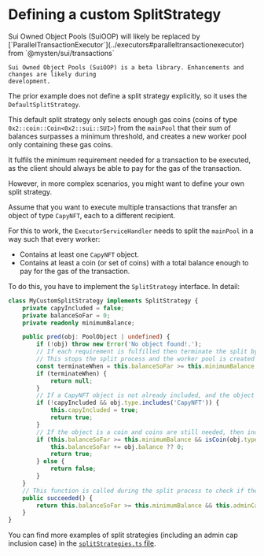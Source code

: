 # Defining a custom SplitStrategy


<Callout type="warning">
	Sui Owned Object Pools (SuiOOP) will likely be replaced by
	[`ParallelTransactionExecutor`](../executors#paralleltransactionexecutor) from
	`@mysten/sui/transactions`

    Sui Owned Object Pools (SuiOOP) is a beta library. Enhancements and changes are likely during
    development.

</Callout>

The prior example does not define a split strategy explicitly, so it uses the
`DefaultSplitStrategy`.

This default split strategy only selects enough gas coins (coins of type
`0x2::coin::Coin<0x2::sui::SUI>`) from the `mainPool` that their sum of balances surpasses a minimum
threshold, and creates a new worker pool only containing these gas coins.

It fulfils the minimum requirement needed for a transaction to be executed, as the client should
always be able to pay for the gas of the transaction.

However, in more complex scenarios, you might want to define your own split strategy.

Assume that you want to execute multiple transactions that transfer an object of type `CapyNFT`,
each to a different recipient.

For this to work, the `ExecutorServiceHandler` needs to split the `mainPool` in a way such that
every worker:

- Contains at least one `CapyNFT` object.
- Contains at least a coin (or set of coins) with a total balance enough to pay for the gas of the
  transaction.

To do this, you have to implement the `SplitStrategy` interface. In detail:

```ts
class MyCustomSplitStrategy implements SplitStrategy {
	private capyIncluded = false;
	private balanceSoFar = 0;
	private readonly minimumBalance;

	public pred(obj: PoolObject | undefined) {
		if (!obj) throw new Error('No object found!.');
		// If each requirement is fulfilled then terminate the split by returning null
		// This stops the split process and the worker pool is created
		const terminateWhen = this.balanceSoFar >= this.minimumBalance && this.capyIncluded;
		if (terminateWhen) {
			return null;
		}
		// If a CapyNFT object is not already included, and the object is a CapyNFT, then include it
		if (!capyIncluded && obj.type.includes('CapyNFT')) {
			this.capyIncluded = true;
			return true;
		}
		// If the object is a coin and coins are still needed, then include it to the new pool
		if (this.balanceSoFar >= this.minimumBalance && isCoin(obj.type)) {
			this.balanceSoFar += obj.balance ?? 0;
			return true;
		} else {
			return false;
		}
	}
	// This function is called during the split process to check if the split was successful
	public succeeded() {
		return this.balanceSoFar >= this.minimumBalance && this.adminCapIncluded;
	}
}
```

You can find more examples of split strategies (including an admin cap inclusion case) in the
[`splitStrategies.ts` file](https://github.com/MystenLabs/Sui_Owned_Object_Pools/blob/main/src/splitStrategies.ts).
